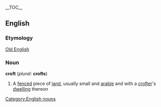 __TOC__

==English==

===Etymology===

[[Old English]]

===Noun===
[[Category:English nouns]]

'''croft''' (''plural:'' '''crofts''')
#A [[fenced]] piece of [[land]], usually small and [[arable]] and with a [[crofter]]'s [[dwelling]] thereon